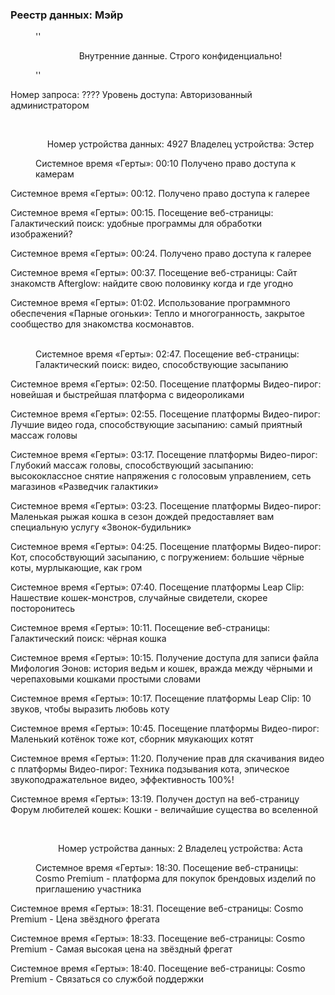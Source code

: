 ===Реестр данных: Мэйр===
:''<div align="center">Внутренние данные. Строго конфиденциально!</div>''
:
Номер запроса: ???? Уровень доступа: Авторизованный администратором
:<br /><div align="center">Номер устройства данных: 4927 Владелец устройства: Эстер</div>
:Системное время «Герты»: 00:10 Получено право доступа к камерам
:
Системное время «Герты»: 00:12. Получено право доступа к галерее
:
Системное время «Герты»: 00:15. Посещение веб-страницы: Галактический поиск: удобные программы для обработки изображений?
:
Системное время «Герты»: 00:24. Получено право доступа к галерее
:
Системное время «Герты»: 00:37. Посещение веб-страницы: Сайт знакомств Afterglow: найдите свою половинку когда и где угодно
:
Системное время «Герты»: 01:02. Использование программного обеспечения «Парные огоньки»: Тепло и многогранность, закрытое сообщество для знакомства космонавтов.
:<br /><div align="center">{{Цвет|Ключевой|Номер устройства данных: 18128 Владелец устройства: Мэйр}}</div>
:Системное время «Герты»: 02:47. Посещение веб-страницы: Галактический поиск: видео, способствующие засыпанию
:
Системное время «Герты»: 02:50. Посещение платформы Видео-пирог: новейшая и быстрейшая платформа с видеороликами
:
Системное время «Герты»: 02:55. Посещение платформы Видео-пирог: Лучшие видео года, способствующие засыпанию: самый приятный массаж головы
:
Системное время «Герты»: 03:17. Посещение платформы Видео-пирог: Глубокий массаж головы, способствующий засыпанию: высококлассное снятие напряжения с голосовым управлением, сеть магазинов «Разведчик галактики»
:
Системное время «Герты»: 03:23. Посещение платформы Видео-пирог: Маленькая рыжая кошка в сезон дождей предоставляет вам специальную услугу «Звонок-будильник»
:
Системное время «Герты»: 04:25. Посещение платформы Видео-пирог: Кот, способствующий засыпанию, с погружением: большие чёрные коты, мурлыкающие, как гром
:
Системное время «Герты»: 07:40. Посещение платформы Leap Clip: Нашествие кошек-монстров, случайные свидетели, скорее посторонитесь
:
Системное время «Герты»: 10:11. Посещение веб-страницы: Галактический поиск: чёрная кошка
:
Системное время «Герты»: 10:15. Получение доступа для записи файла Мифология Эонов: история ведьм и кошек, вражда между чёрными и черепаховыми кошками простыми словами
:
Системное время «Герты»: 10:17. Посещение платформы Leap Clip: 10 звуков, чтобы выразить любовь коту
:
Системное время «Герты»: 10:45. Посещение платформы Видео-пирог: Маленький котёнок тоже кот, сборник мяукающих котят
:
Системное время «Герты»: 11:20. Получение прав для скачивания видео с платформы Видео-пирог: Техника подзывания кота, эпическое звукоподражательное видео, эффективность 100%!
:
Системное время «Герты»: 13:19. Получен доступ на веб-страницу Форум любителей кошек: Кошки - величайшие существа во вселенной
:<br /><div align="center">Номер устройства данных: 2 Владелец устройства: Аста</div>
:Системное время «Герты»: 18:30. Посещение веб-страницы: Cosmo Premium - платформа для покупок брендовых изделий по приглашению участника
:
Системное время «Герты»: 18:31. Посещение веб-страницы: Cosmo Premium - Цена звёздного фрегата
:
Системное время «Герты»: 18:33. Посещение веб-страницы: Cosmo Premium - Самая высокая цена на звёздный фрегат
:
Системное время «Герты»: 18:40. Посещение веб-страницы: Cosmo Premium - Связаться со службой поддержки
